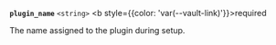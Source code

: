 <a id="plugin_name-path" />

**`plugin_name`** `<string>` <b style={{color: 'var(--vault-link)'}}>required</b>

The name assigned to the plugin during setup.